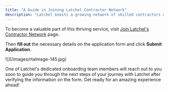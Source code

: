 ```yaml
---
title: "A Guide in Joining Latchel Contractor Network"
description: "Latchel boasts a growing network of skilled contractors who address property maintenance issues."
---
```


To become a valuable part of this thriving service, visit [Join Latchel's Contractor Network](https://latchel.com/vendor-sign-up/) page.

Then **fill out** the necessary details on the application form and click **Submit Application**.

<Frame>
  ![](/images/rtaImage-145.jpg)
</Frame>

One of Latchel's dedicated onboarding team members will reach out to you soon to guide you through the next steps of your journey with Latchel after verifying the information on the form. Get ready for an amazing experience ahead\!